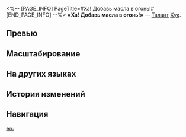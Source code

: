 <%-- [PAGE_INFO]
PageTitle=#Ха! Добавь масла в огонь!#
[END_PAGE_INFO] --%>
{{Навык Инфобокс
|Название         = Ха! Добавь масла в огонь!
|Изображение      = Навык Ха! Добавь масла в огонь!.png
|Персонаж         = Хук
|Тип              = Талант
|Тэг              = Усиление
|УронСтойк        = 
|ЭнергияГен       = 
|Энергия          = 
|Длительность     = 
|Описание         = Атака противника со статусом Горение наносит {{Доп эффект|дополнительный огненный урон}}, равный {{Цвет|Выделенный|50%—110%}} от силы атаки Хук, и дополнительно восстанавливает 5 ед. энергии.
|Свойство1        = 
|Масштабирование1 = 
}}
'''«Ха! Добавь масла в огонь!»''' — [[Талант]] [[Хук]].

==Превью==
{{Превью
|Файл = Ха! Добавь масла в огонь! Превью
}}

==Масштабирование==
{{Масштабирование навыка
|50%;55%;60%;65%;70%;75%;81.25%;87.5%;93.75%;100%;105%;110%;115%;120%;125%
}}

==На других языках==
{{На других языках
|en   = Ha! Oil to the Flames!
|zhs  = 哈！火上浇油
|zht  = 哈！火上加油
|ja   = はっ！{{Rubi|火|ひ}}に{{Rubi|油|あぶら}}を{{Rubi|注|そそ}}ぐ
|ko   = 하! 불난 집에 부채질
|es   = ¡Ja! ¡Leña al fuego!
|fr   = Ha&nbsp;! De l'huile sur le feu&nbsp;!
|ru   = Ха! Добавь масла в огонь!
|th   = Ha! Oil to the Flames!
|vi   = Ha! Thêm Dầu Vào Lửa
|de   = Ha! Öl ins Feuer!
|id   = Ha! Oil to the Flames!
|pt   = Ha! Óleo nas Chamas!
}}

==История изменений==
{{История изменений|3.5}}

==Навигация==
{{Навык Навбокс|Хук}}

[[en:]]